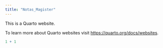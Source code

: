 ```yaml
---
title: "Notas_Magister"
---
```


This is a Quarto website.

To learn more about Quarto websites visit <https://quarto.org/docs/websites>.

```r
1 + 1
```
